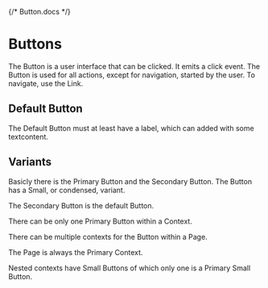 {/* Button.docs */}


<Meta title="UI/Button/README" />

# Buttons

The Button is a user interface that can be clicked.
It emits a click event.
The Button is used for all actions, except for navigation, started by the user.
To navigate, use the Link.

## Default Button

The Default Button must at least have a label, which can added with some textcontent.

<Canvas of={ButtonStories.Default} />
<Controls of={ButtonStories.Default} />

## Variants

Basicly there is the Primary Button and the Secondary Button.
The Button has a Small, or condensed, variant.

<Canvas>
    <Story of={ButtonStories.Primary} />
    <Story of={ButtonStories.Secondary} />
</Canvas>

The Secondary Button is the default Button.

There can be only one Primary Button within a Context.

There can be multiple contexts for the Button within a Page.

The Page is always the Primary Context.

Nested contexts have Small Buttons of which only one is a Primary Small Button.




